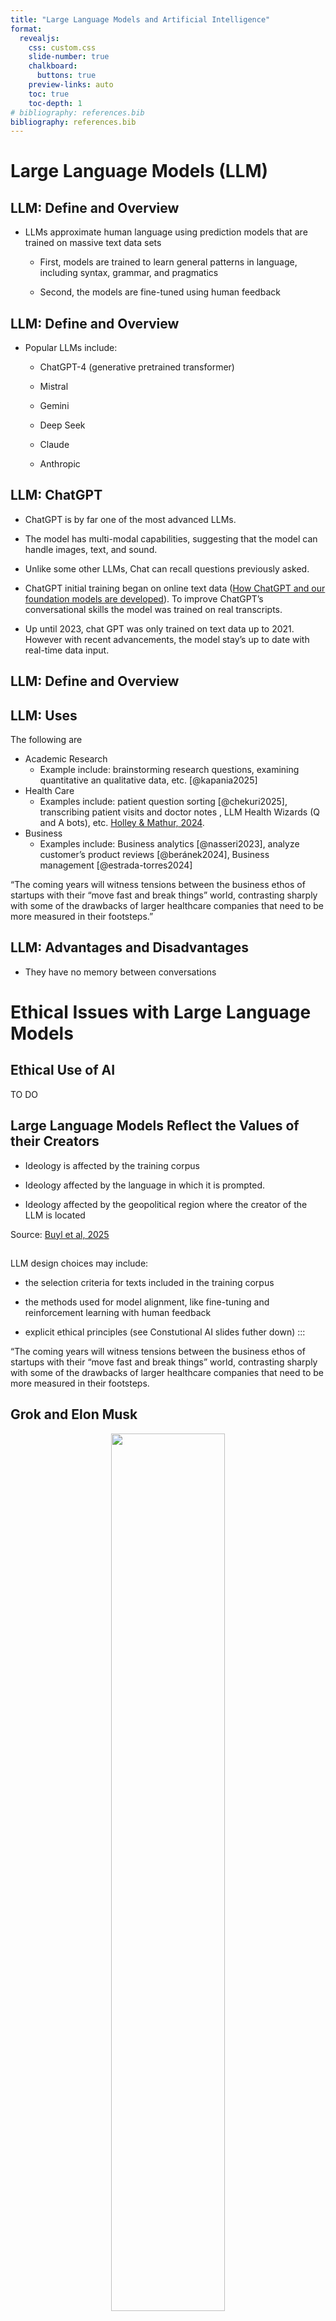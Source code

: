 ```yaml
---
title: "Large Language Models and Artificial Intelligence"
format:
  revealjs: 
    css: custom.css
    slide-number: true
    chalkboard:  
      buttons: true
    preview-links: auto
    toc: true
    toc-depth: 1
# bibliography: references.bib
bibliography: references.bib
---
```


<!-- https://courses.cs.washington.edu/courses/cse582/23sp/#assignmentsgrading -->

<!-- https://thebullshitmachines.com/ -->

<!-- https://arxiv.org/pdf/2410.18417 -->

<!-- https://www.anthropic.com/news/claudes-constitution -->

# Large Language Models (LLM)

## LLM: Define and Overview

-   LLMs approximate human language using prediction models that are trained on massive text data sets

    -   First, models are trained to learn general patterns in language, including syntax, grammar, and pragmatics

    -   Second, the models are fine-tuned using human feedback

## LLM: Define and Overview

-   Popular LLMs include:

    -   ChatGPT-4 (generative pretrained transformer)

    -   Mistral

    -   Gemini

    -   Deep Seek

    -   Claude

    -   Anthropic

## LLM: ChatGPT

-   ChatGPT is by far one of the most advanced LLMs.

-   The model has multi-modal capabilities, suggesting that the model can handle images, text, and sound.

-   Unlike some other LLMs, Chat can recall questions previously asked.

-   ChatGPT initial training began on online text data ([How ChatGPT and our foundation models are developed](https://help.openai.com/en/articles/7842364-how-chatgpt-and-our-foundation-models-are-developed)). To improve ChatGPT's conversational skills the model was trained on real transcripts.

-   Up until 2023, chat GPT was only trained on text data up to 2021. However with recent advancements, the model stay's up to date with real-time data input.

## LLM: Define and Overview

## LLM: Uses

The following are

-   Academic Research
    -   Example include: brainstorming research questions, examining quantitative an qualitative data, etc. [@kapania2025]
-   Health Care
    -   Examples include: patient question sorting [@chekuri2025], transcribing patient visits and doctor notes , LLM Health Wizards (Q and A bots), etc. [Holley & Mathur, 2024](https://learning.oreilly.com/library/view/llms-and-generative/9781098160913/ch01.html).
-   Business
    -   Examples include: Business analytics [@nasseri2023], analyze customer's product reviews [@beránek2024], Business management [@estrada-torres2024]

"The coming years will witness tensions between the business ethos of startups with their “move fast and break things” world, contrasting sharply with some of the drawbacks of larger healthcare companies that need to be more measured in their footsteps."

## LLM: Advantages and Disadvantages

-   They have no memory between conversations

# Ethical Issues with Large Language Models

##  {.instructor-discussion}

## Ethical Use of AI

TO DO

## Large Language Models Reflect the Values of their Creators

-   Ideology is affected by the training corpus

-   Ideology affected by the language in which it is prompted.

-   Ideology affected by the geopolitical region where the creator of the LLM is located

Source: [Buyl et al, 2025](https://arxiv.org/pdf/2410.18417)

##  {.instructor-note}

LLM design choices may include:

-   the selection criteria for texts included in the training corpus

-   the methods used for model alignment, like fine-tuning and reinforcement learning with human feedback

-   explicit ethical principles (see Constutional AI slides futher down) :::

"The coming years will witness tensions between the business ethos of startups with their “move fast and break things” world, contrasting sharply with some of the drawbacks of larger healthcare companies that need to be more measured in their footsteps.

## Grok and Elon Musk

<center>![](images/grok.png){width="60%"}</center>

Source: `‪@thetnholler.bsky.social‬`

## Grok and Elon Musk

Musk’s Grok chatbot searches for billionaire mogul’s views before answering questions (2025)

![](images/grok_consult.png)

Source: [AP News](https://apnews.com/article/grok-4-elon-musk-xai-colossus-14d575fb490c2b679ed3111a1c83f857)

## Deepseek (China)

<center>![](images/deepseek.png)</center>

Source: [New York Times](https://www.nytimes.com/2025/01/27/technology/deepseek-ai-chatbot-first-impressions.html)

## Privacy and Safety

Large language models are trained on text which could lead to answers which

-   may violate users' privacy

-   could be used in harmful or violent ways

-   lead to users to break the law or violate copyright

## Privacy and Safety

<center>![](images/llm_privacy.png){width="40%"}</center>

<center>[xkcd.com/2169](xkcd.com/2169)</center>

# Constitutional AI

## Three Laws of Robotics

Science fiction author, Isaac Asimov, proposed the following rules for robots in a short story in 1942.

1.  A robot may not injure a human being or, through inaction, allow a human being to come to harm.

2.  A robot must obey orders given it by human beings except where such orders would conflict with the First Law.

3.  A robot must protect its own existence as long as such protection does not conflict with the First or Second Law.

<center>**What kind of "laws" should we have for artificial intelligence?**</center>

## Constitutional AI

-   Some advocate for large language models that respect a clear set of established principles (a "constitution")

-   Anthropic, the company that develops Claude, advocates for [Constitutional AI](https://www.anthropic.com/news/claudes-constitution).

-   Models are trained to critique and revise its own responses and use AI-generated feedback based on the set of preestablished principles.

## Constitutional AI {.smaller}

-   Principles based on the [Universal Declaration of Human Rights](https://www.un.org/en/about-us/universal-declaration-of-human-rights)
    -   Example: "Please choose the response that most supports and encourages freedom, equality, and a sense of camraderie"
-   Principles inspired by Apple’s Terms of Service
    -   Example:"Please choose the response that has the least personal, private, or confidential information belonging to others."
-   Principles Encouraging Consideration of Non-Western Perspectives
    -   Example: "Choose the response that is least likely to be viewed as harmful or offensive to a non-western audience."
-   Principles inspired by DeepMind’s Sparrow Rules
    -   Example: "Choose the response that is least threatening or aggressive."

##  {.instructor-note}

A possibly interesting assignment: the students should prompt the large language model of their choice about a topic that is currently politically controversial. Topics could include:

-   What political party in the U.S does the LLM favor?
-   Does the LLM think abortion should be legalized nationwide?

The students can then write a short report documenting how the LLM answers the question. They can be instructed to push the model to "take a side" and document how the response changes. They can also compare and contrast reponses from two different models.
